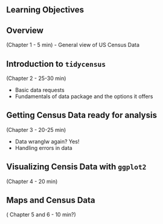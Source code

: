 ## Learning Objectives {.unnumbered}



## Overview
(Chapter 1 - 5 min)
- General view of US Census Data

## Introduction to `tidycensus`
(Chapter 2 - 25-30 min)

- Basic data requests
- Fundamentals of data package and the options it offers

## Getting Census Data ready for analysis
(Chapter 3 - 20-25 min)

- Data wranglw again? Yes!
- Handling errors in data

## Visualizing Censis Data with `ggplot2`
(Chapter 4 - 20 min)

## Maps and Census Data
( Chapter 5 and 6 - 10 min?)

